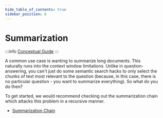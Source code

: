 ```yaml
---
hide_table_of_contents: true
sidebar_position: 6
---
```


# Summarization

:::info
[Conceptual Guide](https://docs.langchain.com/docs/use-cases/summarization)
:::

A common use case is wanting to summarize long documents.
This naturally runs into the context window limitations.
Unlike in question-answering, you can't just do some semantic search hacks to only select the chunks of text most relevant to the question (because, in this case, there is no particular question - you want to summarize everything).
So what do you do then?

To get started, we would recommend checking out the summarization chain which attacks this problem in a recursive manner.

- [Summarization Chain](../modules/chains/other_chains/summarization)
